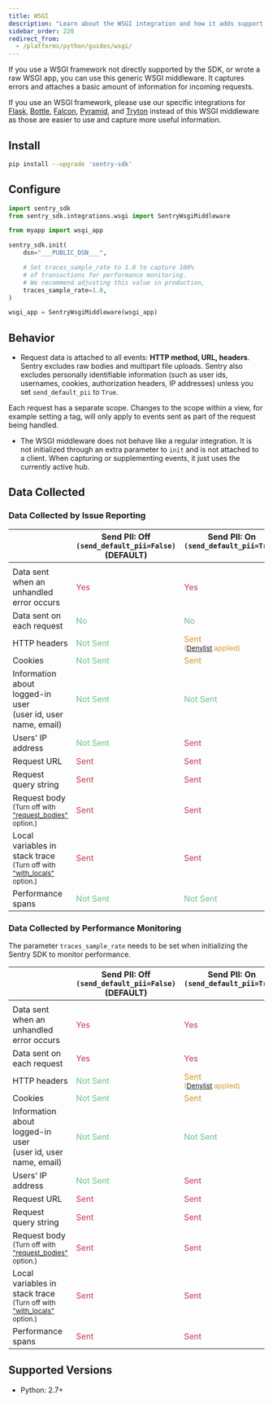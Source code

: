 ```yaml
---
title: WSGI
description: "Learn about the WSGI integration and how it adds support for WSGI applications."
sidebar_order: 220
redirect_from:
  - /platforms/python/guides/wsgi/
---
```


If you use a WSGI framework not directly supported by the SDK, or wrote a raw WSGI app, you can use this generic WSGI middleware. It captures errors and attaches a basic amount of information for incoming requests.

<Note>

If you use an WSGI framework, please use our specific integrations for [Flask](/platforms/python/guides/flask/), [Bottle](/platforms/python/guides/bottle/), [Falcon](/platforms/python/guides/falcon/), [Pyramid](/platforms/python/guides/pyramid/), and [Tryton](/platforms/python/guides/tryton/) instead of this WSGI middleware as those are easier to use and capture more useful information.

</Note>

## Install

```bash
pip install --upgrade 'sentry-sdk'
```

## Configure

```python
import sentry_sdk
from sentry_sdk.integrations.wsgi import SentryWsgiMiddleware

from myapp import wsgi_app

sentry_sdk.init(
    dsn="___PUBLIC_DSN___",

    # Set traces_sample_rate to 1.0 to capture 100%
    # of transactions for performance monitoring.
    # We recommend adjusting this value in production,
    traces_sample_rate=1.0,
)

wsgi_app = SentryWsgiMiddleware(wsgi_app)
```

## Behavior

- Request data is attached to all events: **HTTP method, URL, headers**. Sentry excludes raw bodies and multipart file uploads. Sentry also excludes personally identifiable information (such as user ids, usernames, cookies, authorization headers, IP addresses) unless you set `send_default_pii` to `True`.

Each request has a separate scope. Changes to the scope within a view, for example setting a tag, will only apply to events sent as part of the request being handled.

- The WSGI middleware does not behave like a regular integration. It is not initialized through an extra parameter to `init` and is not attached to a client. When capturing or supplementing events, it just uses the currently active hub.

## Data Collected

### Data Collected by Issue Reporting

|                                                                                                                                                   | Send PII: Off <br/>`(send_default_pii=False)` <br/>(DEFAULT) | Send PII: On <br/>`(send_default_pii=True)` <br/>&nbsp;                                                                                                                                      |
| ------------------------------------------------------------------------------------------------------------------------------------------------- | ------------------------------------------------------------ | -------------------------------------------------------------------------------------------------------------------------------------------------------------------------------------------- |
|                                                                                                                                                   |                                                              |                                                                                                                                                                                              |
| Data sent when an <br/> unhandled error occurs                                                                                                    | <span style="color: #C83852;">Yes</span>                     | <span style="color: #C83852;">Yes</span>                                                                                                                                                     |
| Data sent on <br/> each request                                                                                                                   | <span style="color: #69C289;">No</span>                      | <span style="color: #69C289;">No</span>                                                                                                                                                      |
| HTTP headers                                                                                                                                      | <span style="color: #69C289;">Not Sent</span>                | <span style="color: #D79528;">Sent <br/> <small>([Denylist](https://github.com/getsentry/sentry-python/blob/master/sentry_sdk/integrations/_wsgi_common.py#L19-L26) applied)</small> </span> |
| Cookies                                                                                                                                           | <span style="color: #69C289;">Not Sent</span>                | <span style="color: #D79528;">Sent</span>                                                                                                                                                    |
| Information about logged-in user<br/>(user id, user name, email)                                                                                  | <span style="color: #69C289;">Not Sent</span>                | <span style="color: #69C289;">Not Sent</span>                                                                                                                                                |
| Users' IP address                                                                                                                                 | <span style="color: #69C289;">Not Sent</span>                | <span style="color: #C83852;">Sent</span>                                                                                                                                                    |
| Request URL                                                                                                                                       | <span style="color: #C83852;">Sent</span>                    | <span style="color: #C83852;">Sent</span>                                                                                                                                                    |
| Request query string                                                                                                                              | <span style="color: #C83852;">Sent</span>                    | <span style="color: #C83852;">Sent</span>                                                                                                                                                    |
| Request body<br/><small>(Turn off with ["request_bodies"](/platforms/python/guides/django/configuration/options/#request-bodies) option.)</small> | <span style="color: #C83852;">Sent</span>                    | <span style="color: #C83852;">Sent</span>                                                                                                                                                    |
| Local variables in stack trace<br/><small>(Turn off with ["with_locals"](/platforms/python/configuration/options/#with-locals) option.)</small>   | <span style="color: #C83852;">Sent</span>                    | <span style="color: #C83852;">Sent</span>                                                                                                                                                    |
| Performance spans                                                                                                                                 | <span style="color: #69C289;">Not Sent</span>                | <span style="color: #69C289;">Not Sent</span>                                                                                                                                                |

### Data Collected by Performance Monitoring

<Note>

The parameter `traces_sample_rate` needs to be set when initializing the Sentry SDK to monitor performance.

</Note>

|                                                                                                                                                   | Send PII: Off <br/>`(send_default_pii=False)` <br/>(DEFAULT) | Send PII: On <br/>`(send_default_pii=True)` <br/>&nbsp;                                                                                                                                     |
| ------------------------------------------------------------------------------------------------------------------------------------------------- | ------------------------------------------------------------ | ------------------------------------------------------------------------------------------------------------------------------------------------------------------------------------------- |
|                                                                                                                                                   |                                                              |                                                                                                                                                                                             |
| Data sent when an <br/> unhandled error occurs                                                                                                    | <span style="color: #C83852;">Yes</span>                     | <span style="color: #C83852;">Yes</span>                                                                                                                                                    |
| Data sent on <br/> each request                                                                                                                   | <span style="color: #C83852;">Yes</span>                     | <span style="color: #C83852;">Yes</span>                                                                                                                                                    |
| HTTP headers                                                                                                                                      | <span style="color: #69C289;">Not Sent</span>                | <span style="color: #D79528;">Sent <br/> <small>([Denylist](https://github.com/getsentry/sentry-python/blob/master/sentry_sdk/integrations/_wsgi_common.py#L19-L26) applied)</small></span> |
| Cookies                                                                                                                                           | <span style="color: #69C289;">Not Sent</span>                | <span style="color: #D79528;">Sent</span>                                                                                                                                                   |
| Information about logged-in user<br/>(user id, user name, email)                                                                                  | <span style="color: #69C289;">Not Sent</span>                | <span style="color: #69C289;">Not Sent</span>                                                                                                                                               |
| Users' IP address                                                                                                                                 | <span style="color: #69C289;">Not Sent</span>                | <span style="color: #C83852;">Sent</span>                                                                                                                                                   |
| Request URL                                                                                                                                       | <span style="color: #C83852;">Sent</span>                    | <span style="color: #C83852;">Sent</span>                                                                                                                                                   |
| Request query string                                                                                                                              | <span style="color: #C83852;">Sent</span>                    | <span style="color: #C83852;">Sent</span>                                                                                                                                                   |
| Request body<br/><small>(Turn off with ["request_bodies"](/platforms/python/guides/django/configuration/options/#request-bodies) option.)</small> | <span style="color: #C83852;">Sent</span>                    | <span style="color: #C83852;">Sent</span>                                                                                                                                                   |
| Local variables in stack trace<br/><small>(Turn off with ["with_locals"](/platforms/python/configuration/options/#with-locals) option.)</small>   | <span style="color: #C83852;">Sent</span>                    | <span style="color: #C83852;">Sent</span>                                                                                                                                                   |
| Performance spans                                                                                                                                 | <span style="color: #C83852;">Sent</span>                    | <span style="color: #C83852;">Sent</span>                                                                                                                                                   |

## Supported Versions

- Python: 2.7+
